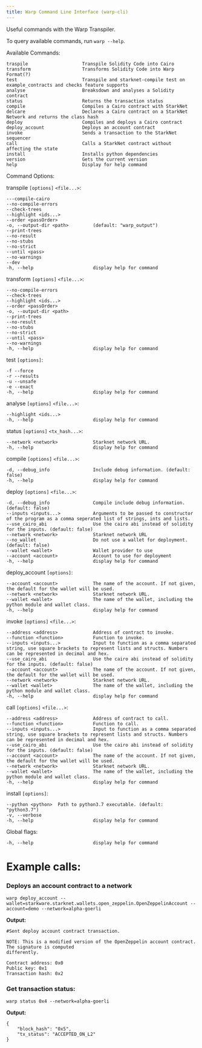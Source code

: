 ```yaml
---
title: Warp Command Line Interface (warp-cli)
---
```


Useful commands with the Warp Transpiler.

To query available commands, run `warp --help`.

Available Commands:

    traspile                    Transpile Solidity Code into Cairo
    transform                   Transforms Solidity Code into Warp Format(?)
    test                        Transpile and starknet-compile test on example_contracts and checks feature supports
    analyse                     Breaksdown and analyses a Solidity contract
    status                      Returns the transaction status
    compile                     Compiles a Cairo contract with StarkNet
    delcare                     Declares a Cairo contract on a StarkNet Network and returns the class hash
    deploy                      Compiles and deploys a Cairo contract
    deploy_account              Deploys an account contract
    invoke                      Sends a transaction to the StarkNet sequencer
    call                        Calls a StarkNet contract without affecting the state
    install                     Installs python dependencies
    version                     Gets the current version
    help                        Display for help command

Command Options:

transpile `[options]` `<file...>`:

    ---compile-cairo
    --no-compile-errors
    --check-trees
    --highlight <ids...>
    --order <passOrder>
    -o, --output-dir <path>         (default: "warp_output")
    --print-trees
    --no-result
    --no-stubs
    --no-strict
    --until <pass>
    --no-warnings
    --dev
    -h, --help                      display help for command

transform `[options]` `<file...>`:

    --no-compile-errors
    --check-trees
    --highlight <ids...>
    --order <passOrder>
    -o, --output-dir <path>
    --print-trees
    --no-result
    --no-stubs
    --no-strict
    --until <pass>
    --no-warnings
    -h, --help                      display help for command

test `[options]`:

    -f --force
    -r --results
    -u --unsafe
    -e --exact
    -h, --help                      display help for command

analyse `[options]` `<file...>`:

    --highlight <ids...>
    -h, --help                      display help for command

status `[options]` `<tx_hash...>`:

    --network <network>             Starknet network URL.
    -h, --help                      display help for command

compile `[options]` `<file...>`:

    -d, --debug_info                Include debug information. (default: false)
    -h, --help                      display help for command

deploy `[options]` `<file...>`:

    -d, --debug_info                Compile include debug information. (default: false)
    --inputs <inputs...>            Arguments to be passed to constructor of the program as a comma seperated list of strings, ints and lists.
    --use_cairo_abi                 Use the cairo abi instead of solidity for the inputs. (default: false)
    --network <network>             Starknet network URL
    --no_wallet                     Do not use a wallet for deployment. (default: false)
    --wallet <wallet>               Wallet provider to use
    --account <account>             Account to use for deployment
    -h, --help                      display help for command

deploy_account `[options]`:

    --account <account>             The name of the account. If not given, the default for the wallet will be used.
    --network <network>             Starknet network URL.
    --wallet <wallet>               The name of the wallet, including the python module and wallet class.
    -h, --help                      display help for command

invoke `[options]` `<file...>`:

    --address <address>             Address of contract to invoke.
    --function <function>           Function to invoke.
    --inputs <inputs...>            Input to function as a comma separated string, use square brackets to represent lists and structs. Numbers can be represented in decimal and hex.
    --use_cairo_abi                 Use the cairo abi instead of solidity for the inputs. (default: false)
    --account <account>             The name of the account. If not given, the default for the wallet will be used.
    --network <network>             Starknet network URL.
    --wallet <wallet>               The name of the wallet, including the python module and wallet class.
    -h, --help                      display help for command

call `[options]` `<file...>`:

    --address <address>             Address of contract to call.
    --function <function>           Function to call.
    --inputs <inputs...>            Input to function as a comma separated string, use square brackets to represent lists and structs. Numbers can be represented in decimal and hex.
    --use_cairo_abi                 Use the cairo abi instead of solidity for the inputs. (default: false)
    --account <account>             The name of the account. If not given, the default for the wallet will be used.
    --network <network>             Starknet network URL.
    --wallet <wallet>               The name of the wallet, including the python module and wallet class.
    -h, --help                      display help for command

install `[options]`:

    --python <python>  Path to python3.7 executable. (default: "python3.7")
    -v, --verbose
    -h, --help                      display help for command

Global flags:

    -h, --help                      display help for command

# Example calls:

### Deploys an account contract to a network

    warp deploy_account --wallet=starkware.starknet.wallets.open_zeppelin.OpenZeppelinAccount --account=demo --network=alpha-goerli

**Output:**

    #Sent deploy account contract transaction.

    NOTE: This is a modified version of the OpenZeppelin account contract. The signature is computed
    differently.

    Contract address: 0x0
    Public key: 0x1
    Transaction hash: 0x2

### Get transaction status:

    warp status 0x4 --network=alpha-goerli

**Output:**

    {
        "block_hash": "0x5",
        "tx_status": "ACCEPTED_ON_L2"
    }
